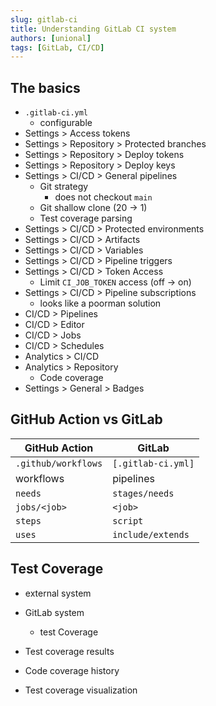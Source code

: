 ```yaml
---
slug: gitlab-ci
title: Understanding GitLab CI system
authors: [unional]
tags: [GitLab, CI/CD]
---
```


## The basics

- `.gitlab-ci.yml`
  - configurable
- Settings > Access tokens
- Settings > Repository > Protected branches
- Settings > Repository > Deploy tokens
- Settings > Repository > Deploy keys
- Settings > CI/CD > General pipelines
  - Git strategy
    - does not checkout `main`
  - Git shallow clone (20 -> 1)
  - Test coverage parsing
- Settings > CI/CD > Protected environments
- Settings > CI/CD > Artifacts
- Settings > CI/CD > Variables
- Settings > CI/CD > Pipeline triggers
- Settings > CI/CD > Token Access
  - Limit `CI_JOB_TOKEN` access (off -> on)
- Settings > CI/CD > Pipeline subscriptions
  - looks like a poorman solution
- CI/CD > Pipelines
- CI/CD > Editor
- CI/CD > Jobs
- CI/CD > Schedules
- Analytics > CI/CD
- Analytics > Repository
  - Code coverage
- Settings > General > Badges

## GitHub Action vs GitLab

| GitHub Action       | GitLab             |
| ------------------- | ------------------ |
| `.github/workflows` | `[.gitlab-ci.yml]` |
| workflows           | pipelines          |
| `needs`             | `stages/needs`     |
| `jobs/<job>`        | `<job>`            |
| `steps`             | `script`           |
| `uses`              | `include/extends`  |

## Test Coverage

- external system
- GitLab system

  - test Coverage

- Test coverage results
- Code coverage history
- Test coverage visualization
